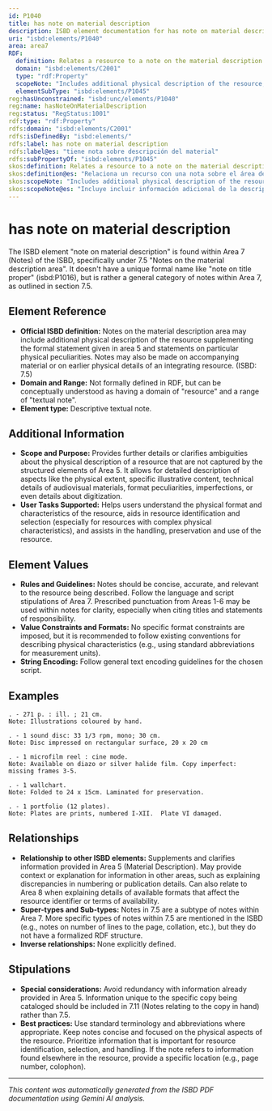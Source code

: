 ```yaml
---
id: P1040
title: has note on material description
description: ISBD element documentation for has note on material description
uri: "isbd:elements/P1040"
area: area7
RDF:
  definition: Relates a resource to a note on the material description area.
  domain: "isbd:elements/C2001"
  type: "rdf:Property"
  scopeNote: "Includes additional physical description of the resource, and statements on particular physical peculiarities. Notes may also be made on accompanying material or on earlier physical details of an integrating resource."
  elementSubType: "isbd:elements/P1045"
reg:hasUnconstrained: "isbd:unc/elements/P1040"
reg:name: hasNoteOnMaterialDescription
reg:status: "RegStatus:1001"
rdf:type: "rdf:Property"
rdfs:domain: "isbd:elements/C2001"
rdfs:isDefinedBy: "isbd:elements/"
rdfs:label: has note on material description
rdfs:label@es: "tiene nota sobre descripción del material"
rdfs:subPropertyOf: "isbd:elements/P1045"
skos:definition: Relates a resource to a note on the material description area.
skos:definition@es: "Relaciona un recurso con una nota sobre el área de descripción del material."
skos:scopeNote: "Includes additional physical description of the resource, and statements on particular physical peculiarities. Notes may also be made on accompanying material or on earlier physical details of an integrating resource."
skos:scopeNote@es: "Incluye incluir información adicional de la descripción física del recurso y menciones sobre peculiaridades físicas concretas. Las notas deben realizarse sobre el material anejo o sobre detalles físicos anteriores de un recurso integrable."
---
```

# has note on material description

The ISBD element "note on material description" is found within Area 7 (Notes) of the ISBD, specifically under 7.5 "Notes on the material description area".  It doesn't have a unique formal name like "note on title proper" (isbd:P1016), but is rather a general category of notes within Area 7, as outlined in section 7.5.

## Element Reference

- **Official ISBD definition:** Notes on the material description area may include additional physical description of the resource supplementing the formal statement given in area 5 and statements on particular physical peculiarities. Notes may also be made on accompanying material or on earlier physical details of an integrating resource. (ISBD: 7.5)
- **Domain and Range:** Not formally defined in RDF, but can be conceptually understood as having a domain of "resource" and a range of "textual note".
- **Element type:**  Descriptive textual note.

## Additional Information

- **Scope and Purpose:**  Provides further details or clarifies ambiguities about the physical description of a resource that are not captured by the structured elements of Area 5. It allows for detailed description of aspects like the physical extent,  specific illustrative content, technical details of audiovisual materials, format peculiarities, imperfections, or even details about digitization.
- **User Tasks Supported:** Helps users understand the physical format and characteristics of the resource, aids in resource identification and selection (especially for resources with complex physical characteristics), and assists in the handling, preservation and use of the resource.

## Element Values

- **Rules and Guidelines:** Notes should be concise, accurate, and relevant to the resource being described.  Follow the language and script stipulations of Area 7. Prescribed punctuation from Areas 1-6 may be used within notes for clarity, especially when citing titles and statements of responsibility.
- **Value Constraints and Formats:** No specific format constraints are imposed, but it is recommended to follow existing conventions for describing physical characteristics (e.g., using standard abbreviations for measurement units).
- **String Encoding:** Follow general text encoding guidelines for the chosen script.


## Examples

```
. - 271 p. : ill. ; 21 cm.
Note: Illustrations coloured by hand.
```

```
. - 1 sound disc: 33 1/3 rpm, mono; 30 cm.
Note: Disc impressed on rectangular surface, 20 x 20 cm
```

```
. - 1 microfilm reel : cine mode.
Note: Available on diazo or silver halide film. Copy imperfect: missing frames 3-5.
```

```
. - 1 wallchart.
Note: Folded to 24 x 15cm. Laminated for preservation.
```

```
. - 1 portfolio (12 plates).
Note: Plates are prints, numbered I-XII.  Plate VI damaged.
```

## Relationships

- **Relationship to other ISBD elements:** Supplements and clarifies information provided in Area 5 (Material Description). May provide context or explanation for information in other areas, such as explaining discrepancies in numbering or publication details.  Can also relate to Area 8 when explaining details of available formats that affect the resource identifier or terms of availability.
- **Super-types and Sub-types:** Notes in 7.5 are a subtype of notes within Area 7.  More specific types of notes within 7.5 are mentioned in the ISBD (e.g., notes on number of lines to the page, collation, etc.), but they do not have a formalized RDF structure.
- **Inverse relationships:**  None explicitly defined.


## Stipulations

- **Special considerations:**  Avoid redundancy with information already provided in Area 5.  Information unique to the specific copy being cataloged should be included in 7.11 (Notes relating to the copy in hand) rather than 7.5.
- **Best practices:** Use standard terminology and abbreviations where appropriate. Keep notes concise and focused on the physical aspects of the resource. Prioritize information that is important for resource identification, selection, and handling.  If the note refers to information found elsewhere in the resource, provide a specific location (e.g., page number, colophon).


---

*This content was automatically generated from the ISBD PDF documentation using Gemini AI analysis.*
